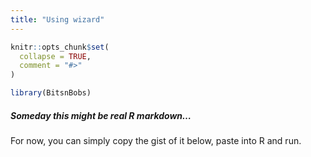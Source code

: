 ```yaml
---
title: "Using wizard"
---
```


```r
knitr::opts_chunk$set(
  collapse = TRUE,
  comment = "#>"
)
```

```r
library(BitsnBobs)
```

##### Someday this might be real R markdown…

For now, you can simply copy the gist of it below, paste into R and run.

<script src="https://gist.github.com/Mark-Eis/39766bed60f1c6835cbfd357ffdd61d0.js"></script>